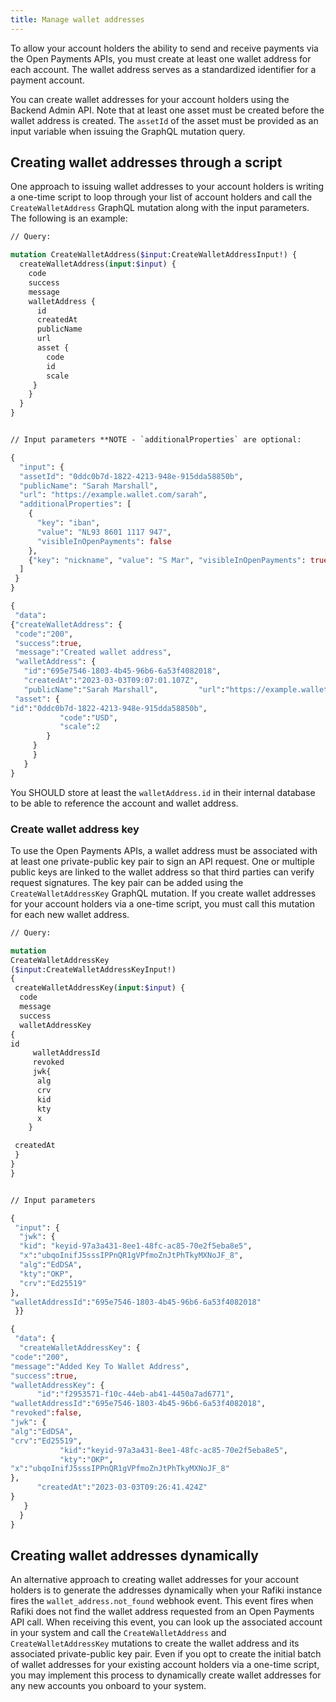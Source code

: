 ```yaml
---
title: Manage wallet addresses
---
```




To allow your account holders the ability to send and receive payments via the Open Payments APIs, you must create at least one wallet address for each account. The wallet address serves as a standardized identifier for a payment account.

You can create wallet addresses for your account holders using the Backend Admin API. Note that at least one asset must be created before the wallet address is created. The `assetId` of the asset must be provided as an input variable when issuing the GraphQL mutation query.

## Creating wallet addresses through a script

One approach to issuing wallet addresses to your account holders is writing a one-time script to loop through your list of account holders and call the `CreateWalletAddress` GraphQL mutation along with the input parameters. The following is an example:

<CodeBlock title="Example CreateWalletAddress Mutation">

```graphql
// Query:

mutation CreateWalletAddress($input:CreateWalletAddressInput!) {
  createWalletAddress(input:$input) {
    code
    success
    message
    walletAddress {
      id
      createdAt
      publicName
      url
      asset {
        code
        id
        scale
     }
    }
  }
}


// Input parameters **NOTE - `additionalProperties` are optional:

{
  "input": {
  "assetId": "0ddc0b7d-1822-4213-948e-915dda58850b",
  "publicName": "Sarah Marshall",
  "url": "https://example.wallet.com/sarah",
  "additionalProperties": [
    {
      "key": "iban",
      "value": "NL93 8601 1117 947",
      "visibleInOpenPayments": false
    },
    {"key": "nickname", "value": "S Mar", "visibleInOpenPayments": true }
  ]
 }
}

```

</CodeBlock>

<CodeBlock title="Example Successful Response">

```graphql
{
 "data":
{"createWalletAddress": {
 "code":"200",
 "success":true,
 "message":"Created wallet address",
 "walletAddress": {
   "id":"695e7546-1803-4b45-96b6-6a53f4082018",
   "createdAt":"2023-03-03T09:07:01.107Z",
   "publicName":"Sarah Marshall",         "url":"https://example.wallet.com/sarah",
 "asset": {
"id":"0ddc0b7d-1822-4213-948e-915dda58850b",
           "code":"USD",
           "scale":2
        }
   	 }
     }
   }
}

```

</CodeBlock>

You SHOULD store at least the `walletAddress.id` in their internal database to be able to reference the account and wallet address.

### Create wallet address key

To use the Open Payments APIs, a wallet address must be associated with at least one private-public key pair to sign an API request. One or multiple public keys are linked to the wallet address so that third parties can verify request signatures. The key pair can be added using the `CreateWalletAddressKey` GraphQL mutation. If you create wallet addresses for your account holders via a one-time script, you must call this mutation for each new wallet address.

<CodeBlock title="Example CreateWalletAddressKey Mutation">

```graphql
// Query:

mutation
CreateWalletAddressKey
($input:CreateWalletAddressKeyInput!)
{
 createWalletAddressKey(input:$input) {
  code
  message
  success
  walletAddressKey
{
id
     walletAddressId
     revoked
     jwk{
      alg
      crv
      kid
      kty
      x
    }

 createdAt
 }
}
}


// Input parameters

{
 "input": {
  "jwk": {
  "kid": "keyid-97a3a431-8ee1-48fc-ac85-70e2f5eba8e5",
  "x":"ubqoInifJ5sssIPPnQR1gVPfmoZnJtPhTkyMXNoJF_8",
  "alg":"EdDSA",
  "kty":"OKP",
  "crv":"Ed25519"
},
"walletAddressId":"695e7546-1803-4b45-96b6-6a53f4082018"
 }}

```

</CodeBlock>

<CodeBlock title="Example Successful Response">

```graphql
{
 "data": {
  "createWalletAddressKey": {
"code":"200",
"message":"Added Key To Wallet Address",
"success":true,
"walletAddressKey": {
      "id":"f2953571-f10c-44eb-ab41-4450a7ad6771",
"walletAddressId":"695e7546-1803-4b45-96b6-6a53f4082018",
"revoked":false,
"jwk": {
"alg":"EdDSA",
"crv":"Ed25519",
           "kid":"keyid-97a3a431-8ee1-48fc-ac85-70e2f5eba8e5",
           "kty":"OKP",
"x":"ubqoInifJ5sssIPPnQR1gVPfmoZnJtPhTkyMXNoJF_8"
},
      "createdAt":"2023-03-03T09:26:41.424Z"
}
   }
  }
}


```

</CodeBlock>

## Creating wallet addresses dynamically

An alternative approach to creating wallet addresses for your account holders is to generate the addresses dynamically when your Rafiki instance fires the `wallet_address.not_found` webhook event. This event fires when Rafiki does not find the wallet address requested from an Open Payments API call. When receiving this event, you can look up the associated account in your system and call the `CreateWalletAddress` and `CreateWalletAddressKey` mutations to create the wallet address and its associated private-public key pair. Even if you opt to create the initial batch of wallet addresses for your existing account holders via a one-time script, you may implement this process to dynamically create wallet addresses for any new accounts you onboard to your system.
